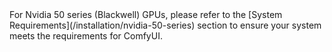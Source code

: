 <Tip>
 For Nvidia 50 series (Blackwell) GPUs, please refer to the [System Requirements](/installation/nvidia-50-series) section to ensure your system meets the requirements for ComfyUI.
</Tip>